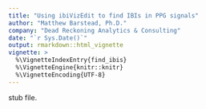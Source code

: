 ```yaml
---
title: "Using ibiVizEdit to find IBIs in PPG signals"
author: "Matthew Barstead, Ph.D."
company: "Dead Reckoning Analytics & Consulting"
date: "`r Sys.Date()`"
output: rmarkdown::html_vignette
vignette: >
  %\VignetteIndexEntry{find_ibis}
  %\VignetteEngine{knitr::knitr}
  %\VignetteEncoding{UTF-8}
---
```


stub file. 
